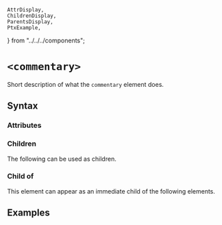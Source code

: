     AttrDisplay,
    ChildrenDisplay,
    ParentsDisplay,
    PtxExample,
} from "../../../components";

# `<commentary>`

Short description of what the `commentary` element does.

## Syntax

### Attributes

<AttrDisplay name="commentary" />

### Children

The following can be used as children.

<ChildrenDisplay name="commentary" />

### Child of

This element can appear as an immediate child of the following elements.

<ParentsDisplay name="commentary" />

## Examples

    